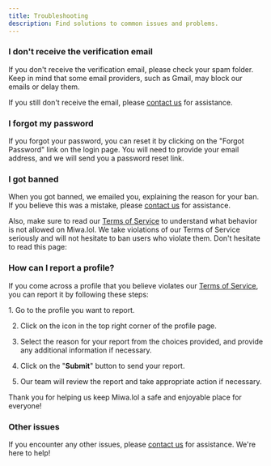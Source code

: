 ```yaml
---
title: Troubleshooting
description: Find solutions to common issues and problems.
---
```



### I don't receive the verification email

If you don't receive the verification email, please check your spam folder. Keep in mind that some email providers, such as Gmail, may block our emails or delay them.

If you still don't receive the email, please [contact us](/misc/contact) for assistance.

### I forgot my password

If you forgot your password, you can reset it by clicking on the "Forgot Password" link on the login page. You will need to provide your email address, and we will send you a password reset link.

### I got banned

When you got banned, we emailed you, explaining the reason for your ban. If you believe this was a mistake, please [contact us](/misc/contact) for assistance.

Also, make sure to read our [Terms of Service](https://miwa.lol/terms) to understand what behavior is not allowed on Miwa.lol. We take violations of our Terms of Service seriously and will not hesitate to ban users who violate them. Don't hesitate to read this page:

<LinkCard title="Bans" href="/misc/bans" description="Learn more about bans on Miwa.lol, including reasons for bans and how to appeal them." />

### How can I report a profile?

If you come across a profile that you believe violates our [Terms of Service](https://miwa.lol/terms), you can report it by following these steps:

<Steps>
  1. Go to the profile you want to report.

  2. Click on the <Flag /> icon in the top right corner of the profile page.

  3. Select the reason for your report from the choices provided, and provide any additional information if necessary.

  4. Click on the "**Submit**" button to send your report.

  5. Our team will review the report and take appropriate action if necessary.
</Steps>

Thank you for helping us keep Miwa.lol a safe and enjoyable place for everyone!

### Other issues

If you encounter any other issues, please [contact us](/misc/contact) for assistance. We're here to help!